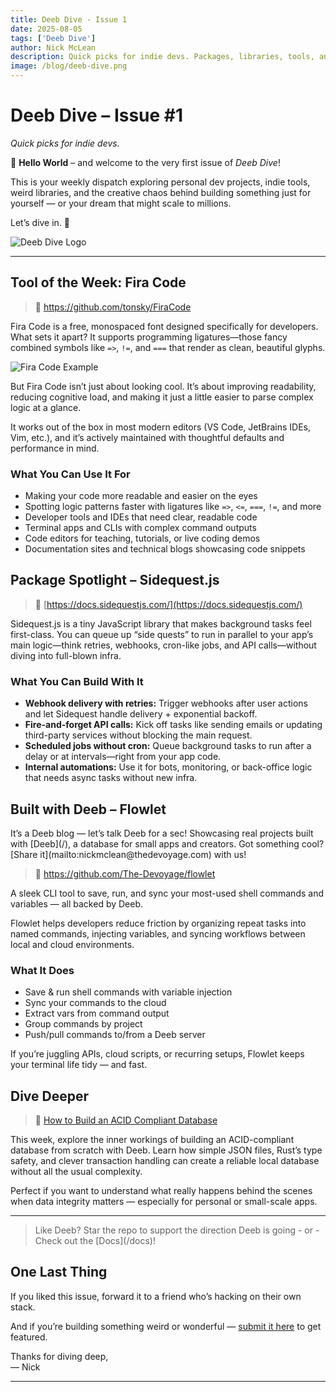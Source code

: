 ```yaml
---
title: Deeb Dive - Issue 1
date: 2025-08-05
tags: ['Deeb Dive']
author: Nick McLean
description: Quick picks for indie devs. Packages, libraries, tools, and more. 
image: /blog/deeb-dive.png
---
```



# Deeb Dive – Issue #1  

*Quick picks for indie devs.*

👋 **Hello World** – and welcome to the very first issue of *Deeb Dive*!  

This is your weekly dispatch exploring personal dev projects, indie tools, weird libraries, and the creative chaos behind building something just for yourself — or your dream that might scale to millions.

Let’s dive in. 🌊

![Deeb Dive Logo](/blog/deeb-dive.png)

---

<EmailSignupForm />

## Tool of the Week: Fira Code

> 🔗 https://github.com/tonsky/FiraCode

Fira Code is a free, monospaced font designed specifically for developers. What sets it apart? It supports programming ligatures—those fancy combined symbols like `=>`, `!=`, and `===` that render as clean, beautiful glyphs.

![Fira Code Example](https://raw.githubusercontent.com/tonsky/FiraCode/7c5fc86cfe1e4d17778ed7100fb6bd108dc5236f/extras/logo.svg)

But Fira Code isn’t just about looking cool. It’s about improving readability, reducing cognitive load, and making it just a little easier to parse complex logic at a glance.

It works out of the box in most modern editors (VS Code, JetBrains IDEs, Vim, etc.), and it’s actively maintained with thoughtful defaults and performance in mind.

### What You Can Use It For

- Making your code more readable and easier on the eyes
- Spotting logic patterns faster with ligatures like `=>`, `<=`, `===`, `!=`, and more
- Developer tools and IDEs that need clear, readable code
- Terminal apps and CLIs with complex command outputs
- Code editors for teaching, tutorials, or live coding demos
- Documentation sites and technical blogs showcasing code snippets

## Package Spotlight  – **Sidequest.js**

> 🔗 [https://docs.sidequestjs.com/](https://docs.sidequestjs.com/)

Sidequest.js is a tiny JavaScript library that makes background tasks feel first-class. You can queue up “side quests” to run in parallel to your app’s main logic—think retries, webhooks, cron-like jobs, and API calls—without diving into full-blown infra.

### What You Can Build With It

- **Webhook delivery with retries:** Trigger webhooks after user actions and let Sidequest handle delivery + exponential backoff.
- **Fire-and-forget API calls:** Kick off tasks like sending emails or updating third-party services without blocking the main request.
- **Scheduled jobs without cron:** Queue background tasks to run after a delay or at intervals—right from your app code.
- **Internal automations:** Use it for bots, monitoring, or back-office logic that needs async tasks without new infra.

## Built with Deeb – Flowlet

<Callout type="info">
It’s a Deeb blog — let’s talk Deeb for a sec!
Showcasing real projects built with [Deeb](/), a database for small apps and creators. Got something cool? [Share it](mailto:nickmclean@thedevoyage.com) with us!
</Callout>


> 🔗 https://github.com/The-Devoyage/flowlet

A sleek CLI tool to save, run, and sync your most-used shell commands and variables — all backed by Deeb.

Flowlet helps developers reduce friction by organizing repeat tasks into named commands, injecting variables, and syncing workflows between local and cloud environments.

### What It Does

- Save & run shell commands with variable injection
- Sync your commands to the cloud
- Extract vars from command output
- Group commands by project
- Push/pull commands to/from a Deeb server

If you’re juggling APIs, cloud scripts, or recurring setups, Flowlet keeps your terminal life tidy — and fast.

## Dive Deeper

> 🔗 [How to Build an ACID Compliant Database](/posts/how-to-build-acid)

This week, explore the inner workings of building an ACID-compliant database from scratch with Deeb. Learn how simple JSON files, Rust’s type safety, and clever transaction handling can create a reliable local database without all the usual complexity.

Perfect if you want to understand what really happens behind the scenes when data integrity matters — especially for personal or small-scale apps.

---
> <StarButton /> 
> Like Deeb? Star the repo to support the direction Deeb is going - or - Check out the [Docs](/docs)!

## One Last Thing

If you liked this issue, forward it to a friend who’s hacking on their own stack.

And if you’re building something weird or wonderful — [submit it here](mailto:nickmclean@thedevoyage.com) to get featured.

Thanks for diving deep,  
— Nick

---

<EmailSignupForm />
